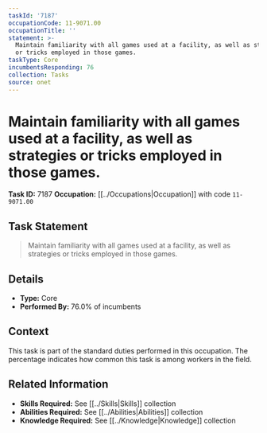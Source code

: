 ```yaml
---
taskId: '7187'
occupationCode: 11-9071.00
occupationTitle: ''
statement: >-
  Maintain familiarity with all games used at a facility, as well as strategies
  or tricks employed in those games.
taskType: Core
incumbentsResponding: 76
collection: Tasks
source: onet
---
```

# Maintain familiarity with all games used at a facility, as well as strategies or tricks employed in those games.

**Task ID:** 7187
**Occupation:** [[../Occupations|Occupation]] with code `11-9071.00`

## Task Statement

> Maintain familiarity with all games used at a facility, as well as strategies or tricks employed in those games.

## Details

- **Type:** Core
- **Performed By:** 76.0% of incumbents

## Context

This task is part of the standard duties performed in this occupation. The percentage indicates how common this task is among workers in the field.

## Related Information

- **Skills Required:** See [[../Skills|Skills]] collection
- **Abilities Required:** See [[../Abilities|Abilities]] collection
- **Knowledge Required:** See [[../Knowledge|Knowledge]] collection
